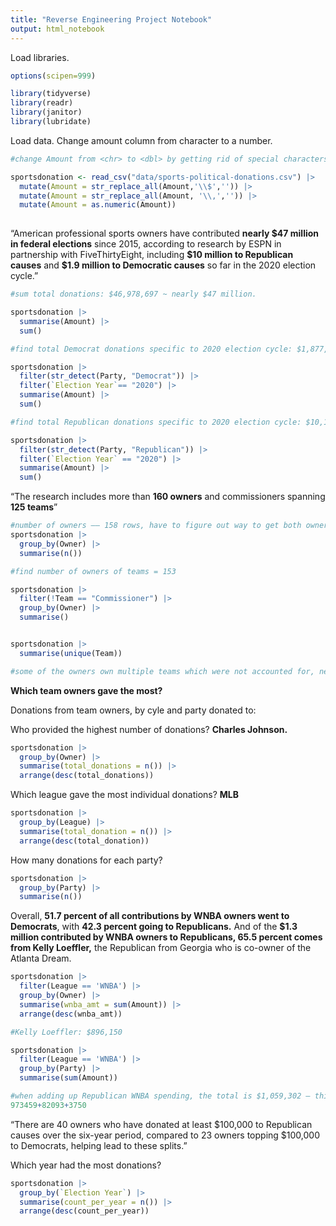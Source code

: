 ```yaml
---
title: "Reverse Engineering Project Notebook"
output: html_notebook
---
```


Load libraries.

```r
options(scipen=999)

library(tidyverse)
library(readr)
library(janitor)
library(lubridate)
```

Load data. Change amount column from character to a number.

```r

#change Amount from <chr> to <dbl> by getting rid of special characters

sportsdonation <- read_csv("data/sports-political-donations.csv") |>
  mutate(Amount = str_replace_all(Amount,'\\$','')) |>
  mutate(Amount = str_replace_all(Amount, '\\,','')) |>
  mutate(Amount = as.numeric(Amount))
  

```

"American professional sports owners have contributed **nearly \$47 million in federal elections** since 2015, according to research by ESPN in partnership with FiveThirtyEight, including **\$10 million to Republican causes** and **\$1.9 million to Democratic causes** so far in the 2020 election cycle."

```r

#sum total donations: $46,978,697 ~ nearly $47 million.

sportsdonation |>
  summarise(Amount) |>
  sum()

#find total Democrat donations specific to 2020 election cycle: $1,877,133 ~ $1.9 million.

sportsdonation |>
  filter(str_detect(Party, "Democrat")) |>
  filter(`Election Year`== "2020") |>
  summarise(Amount) |>
  sum()

#find total Republican donations specific to 2020 election cycle: $10,111,284 ~ $10 million.

sportsdonation |>
  filter(str_detect(Party, "Republican")) |>
  filter(`Election Year` == "2020") |>
  summarise(Amount) |>
  sum()

```

"The research includes more than **160 owners** and commissioners spanning **125 teams**"

```r

#number of owners —— 158 rows, have to figure out way to get both owners and commisioners for the "more than 160 owners and commisioners"
sportsdonation |>
  group_by(Owner) |>
  summarise(n())

#find number of owners of teams = 153

sportsdonation |>
  filter(!Team == "Commissioner") |>
  group_by(Owner) |>
  summarise()


sportsdonation |>
  summarise(unique(Team))

#some of the owners own multiple teams which were not accounted for, need to figure out later
```

**Which team owners gave the most?**

Donations from team owners, by cyle and party donated to:

Who provided the highest number of donations? **Charles Johnson.**

```r

sportsdonation |>
  group_by(Owner) |>
  summarise(total_donations = n()) |>
  arrange(desc(total_donations))

```

Which league gave the most individual donations? **MLB**

```r

sportsdonation |>
  group_by(League) |>
  summarise(total_donation = n()) |>
  arrange(desc(total_donation))


```

How many donations for each party?

```r

sportsdonation |> 
  group_by(Party) |>
  summarise(n()) 

```

Overall, **51.7 percent of all contributions by WNBA owners went to Democrats**, with **42.3 percent going to Republicans.** And of the **\$1.3 million contributed by WNBA owners to Republicans, 65.5 percent comes from Kelly Loeffler,** the Republican from Georgia who is co-owner of the Atlanta Dream.

```r
sportsdonation |>
  filter(League == 'WNBA') |>
  group_by(Owner) |>
  summarise(wnba_amt = sum(Amount)) |>
  arrange(desc(wnba_amt))

#Kelly Loeffler: $896,150

sportsdonation |>
  filter(League == 'WNBA') |>
  group_by(Party) |>
  summarise(sum(Amount))

#when adding up Republican WNBA spending, the total is $1,059,302 — this is not $1.3m, have to figure out what went wrong
973459+82093+3750 
```

"There are 40 owners who have donated at least \$100,000 to Republican causes over the six-year period, compared to 23 owners topping \$100,000 to Democrats, helping lead to these splits."

Which year had the most donations?

```r

sportsdonation |>
  group_by(`Election Year`) |>
  summarise(count_per_year = n()) |>
  arrange(desc(count_per_year))



```
